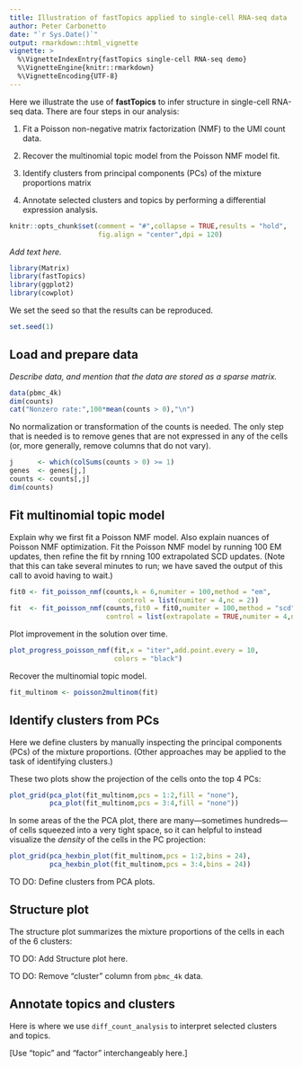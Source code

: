 ```yaml
---
title: Illustration of fastTopics applied to single-cell RNA-seq data
author: Peter Carbonetto
date: "`r Sys.Date()`"
output: rmarkdown::html_vignette
vignette: >
  %\VignetteIndexEntry{fastTopics single-cell RNA-seq demo}
  %\VignetteEngine{knitr::rmarkdown}
  %\VignetteEncoding{UTF-8}
---
```


Here we illustrate the use of **fastTopics** to infer structure in
single-cell RNA-seq data. There are four steps in our analysis:

1. Fit a Poisson non-negative matrix factorization (NMF) to the UMI
   count data.

2. Recover the multinomial topic model from the Poisson NMF model fit.

3. Identify clusters from principal components (PCs) of the mixture
   proportions matrix

4. Annotate selected clusters and topics by performing a differential
   expression analysis.

```r
knitr::opts_chunk$set(comment = "#",collapse = TRUE,results = "hold",
                      fig.align = "center",dpi = 120)
```

*Add text here.*

```r
library(Matrix)
library(fastTopics)
library(ggplot2)
library(cowplot)
```

We set the seed so that the results can be reproduced.

```r
set.seed(1)
```

Load and prepare data
---------------------

*Describe data, and mention that the data are stored as a sparse matrix.*

```r
data(pbmc_4k)
dim(counts)
cat("Nonzero rate:",100*mean(counts > 0),"\n")
```

No normalization or transformation of the counts is needed. The only
step that is needed is to remove genes that are not expressed in any
of the cells (or, more generally, remove columns that do not vary).

```r
j      <- which(colSums(counts > 0) >= 1)
genes  <- genes[j,]
counts <- counts[,j]
dim(counts)
```

Fit multinomial topic model
---------------------------

Explain why we first fit a Poisson NMF model. Also explain nuances of
Poisson NMF optimization. Fit the Poisson NMF model by running 100 EM
updates, then refine the fit by rnning 100 extrapolated SCD updates.
(Note that this can take several minutes to run; we have saved the
output of this call to avoid having to wait.)

```r
fit0 <- fit_poisson_nmf(counts,k = 6,numiter = 100,method = "em",
                           control = list(numiter = 4,nc = 2))
fit  <- fit_poisson_nmf(counts,fit0 = fit0,numiter = 100,method = "scd",
                        control = list(extrapolate = TRUE,numiter = 4,nc = 2))
```

Plot improvement in the solution over time.

```r
plot_progress_poisson_nmf(fit,x = "iter",add.point.every = 10,
                          colors = "black")
```

Recover the multinomial topic model.

```r
fit_multinom <- poisson2multinom(fit)
```

Identify clusters from PCs
--------------------------

Here we define clusters by manually inspecting the principal
components (PCs) of the mixture proportions. (Other approaches may be
applied to the task of identifying clusters.)

These two plots show the projection of the cells onto the top 4 PCs:

```r
plot_grid(pca_plot(fit_multinom,pcs = 1:2,fill = "none"),
          pca_plot(fit_multinom,pcs = 3:4,fill = "none"))
```

In some areas of the the PCA plot, there are many---sometimes
hundreds---of cells squeezed into a very tight space, so it can
helpful to instead visualize the *density* of the cells in the PC
projection:

```r
plot_grid(pca_hexbin_plot(fit_multinom,pcs = 1:2,bins = 24),
          pca_hexbin_plot(fit_multinom,pcs = 3:4,bins = 24))
```

TO DO: Define clusters from PCA plots.

Structure plot
--------------

The structure plot summarizes the mixture proportions of the cells in
each of the 6 clusters:

TO DO: Add Structure plot here.

TO DO: Remove "cluster" column from `pbmc_4k` data.

Annotate topics and clusters
----------------------------

Here is where we use `diff_count_analysis` to interpret selected
clusters and topics.

[Use "topic" and "factor" interchangeably here.]
